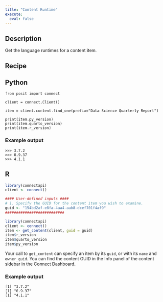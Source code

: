 ```yaml
---
title: "Content Runtime"
execute:
  eval: false
---
```


## Description

Get the language runtimes for a content item.

## Recipe

::: {.panel-tabset group="language"}

## Python

```.python
from posit import connect

client = connect.Client()

item = client.content.find_one(prefix="Data Science Quarterly Report")

print(item.py_version)
print(item.quarto_version)
print(item.r_version)
```

### Example output

```console
>>> 3.7.2
>>> 0.9.37
>>> 4.1.1
```

## R

```r
library(connectapi)
client <- connect()

#### User-defined inputs ####
# 1. Specify the GUID for the content item you wish to examine.
guid <- "154bd2af-e8fa-4aa4-aab8-dcef701f4af9"
###########################

library(connectapi)
client <- connect()
item <- get_content(client, guid = guid)
item$r_version
item$quarto_version
item$py_version
```

Your call to `get_content` can specify an item by its `guid`, or with its `name` and `owner_guid`. You can find the content GUID in the Info panel of the content sidebar in the Connect Dashboard.

### Example output

```console
[1] "3.7.2"
[1] "0.9.37"
[1] "4.1.1"
```

:::
